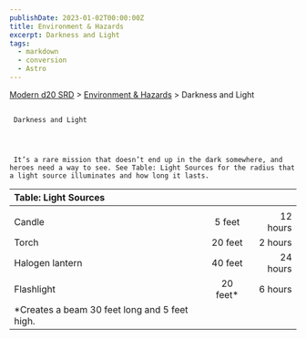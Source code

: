 ```yaml
---
publishDate: 2023-01-02T00:00:00Z
title: Environment & Hazards
excerpt: Darkness and Light
tags:
  - markdown
  - conversion
  - Astro
---
```


[Modern d20 SRD](/#modernD20) > [Environment & Hazards](modern-d20-srd-environment-hazards-index) > Darkness and Light

##

     Darkness and Light




     It’s a rare mission that doesn’t end up in the dark somewhere, and heroes need a way to see. See Table: Light Sources for the radius that a light source illuminates and how long it lasts.

| Table: Light Sources                           |           |          |
| :--------------------------------------------- | :-------: | -------: |
|                                                |           |          |
| Candle                                         |  5 feet   | 12 hours |
| Torch                                          |  20 feet  |  2 hours |
| Halogen lantern                                |  40 feet  | 24 hours |
| Flashlight                                     | 20 feet\* |  6 hours |
| \*Creates a beam 30 feet long and 5 feet high. |           |          |
